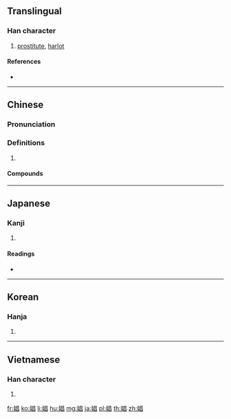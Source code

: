 {{character info/new}}
==Translingual==

===Han character===
{{Han char|rn=38|rad=女|as=08|sn=11|four=46460|canj=VAA|ids=⿰女昌}}

# [[prostitute]], [[harlot]]

====References====
* {{Han ref|kx=0263.400|dkj=06376|dj=0530.270|hdz=21057.150|uh=5A3C|ud=23100|bh=B140|bd=45376}}

----

==Chinese==
{{zh-forms}}

===Pronunciation===
{{zh-pron
|m=chāng
|c=coeng1
|mn=chhiong
|cat=
}}

===Definitions===
{{zh-hanzi}}

# {{rfdef|zh}}

====Compounds====
{{zh-der|娼夫|倚門之娼|娼優|娼根|娼寮|娼婦|公娼|嫖娼|土娼|娼妓|娼店|私娼|男盜女娼|暗娼|迫良為娼|逼良為娼}}

----

==Japanese==

===Kanji===
{{ja-kanji|grade=|rs=女08}}

# {{defn|lang=ja|sort=女08}}

====Readings====
* {{ja-readings|on=[[しょう]] (shō)|kun=[[あそびめ]] (asobime)}}

----

==Korean==

===Hanja===
{{ko-hanja|hangeul=창|rv=chang|mr=ch'ang}}

# {{defn|lang=ko|sort=女08}}

----

==Vietnamese==

===Han character===
{{vi-hantu|[[xướng]]|rs=女08}}

# {{defn|lang=vi|sort=女08}}

[[fr:娼]]
[[ko:娼]]
[[li:娼]]
[[hu:娼]]
[[mg:娼]]
[[ja:娼]]
[[pl:娼]]
[[th:娼]]
[[zh:娼]]